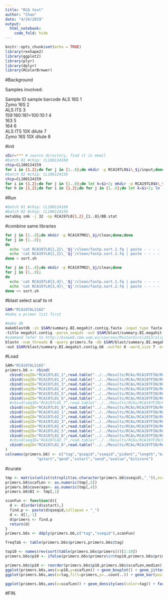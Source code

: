 ```yaml
---
title: "RCA test"
author: "Chao"
date: "4/24/2019"
output: 
  html_notebook:
    code_fold: hide
---
```


```r
knitr::opts_chunk$set(echo = TRUE)
library(reshape2)
library(ggplot2)
library(plyr)
library(dplyr)
library(RColorBrewer)
```

#Background

Samples involved:

  Sample ID           	sample barcode
  ALS 16S             	1             
  Zymo 16S            	2             
  ALS ITS             	3             
  159:160:161=100:10:1	4             
  163                 	5             
  164                 	6             
  ALS ITS 10X dilute  	7             
  Zymo 16S 10X dilute 	8             

#init
```bash
sDir=*** # source directory, find it in email
#batch 01 #chip: CL100124160
chip=CL100124159
for i in {1,2};do for j in {1..8};do mkdir -p RCA197L0$i\_$j/input;done;done
#batch 02 #chip: CL100124159
chip=CL100124159
for i in {1,2};do for j in {1..8};do let k=$i+2; mkdir -p RCA197L0$k\_$j/input;done;done
for h in {1,2};do for i in {1,2};do for j in {1..8};do let k=$i+2; ln -sf $sDir/$chip/L0$i/$chip\_L0$i\_$j\_$h.fq.gz RCA197L0$k\_$j/input/rawSeq_$h.fq.gz;done;done;done
```

#Run
```bash
#batch 01 #chip: CL100124160
#batch 02 #chip: CL100124159
metabbq smk -j 32 -np RCA197L0{1,2}_{1..8}/BB.stat
```

#combine same libraries
```bash
for j in {1..8};do mkdir -p RCA197M01\_$j/clean;done;done
for j in {1..8};
do
  echo 'cat RCA197L0{1,2}\_'$j'/clean/fastp.sort.1.fq | paste - - - - | sort -T ./tmp -k2,2 -t "/" | tr "\t" "\n" > RCA197M01\_'$j'/clean/fastp.sort.1.fq'
  echo 'cat RCA197L0{1,2}\_'$j'/clean/fastp.sort.2.fq | paste - - - - | sort -T ./tmp -k2,2 -t "/" | tr "\t" "\n" > RCA197M01\_'$j'/clean/fastp.sort.2.fq'
done > sort.sh

for j in {1..8};do mkdir -p RCA197M02\_$j/clean;done
for j in {1..8};
do
  echo 'cat RCA197L0{3,4}\_'$j'/clean/fastp.sort.1.fq | paste - - - - | sort -T ./tmp -k2,2 -t "/" | tr "\t" "\n" > RCA197M02\_'$j'/clean/fastp.sort.1.fq'
  echo 'cat RCA197L0{3,4}\_'$j'/clean/fastp.sort.2.fq | paste - - - - | sort -T ./tmp -k2,2 -t "/" | tr "\t" "\n" > RCA197M02\_'$j'/clean/fastp.sort.2.fq'
done >> sort.sh

```


#blast select scaf to nt
```bash
SAM="RCA197ALS16S"
#make a primer lsit first

#make db
makeblastdb -in $SAM/summary.BI.megahit.contig.fasta -input_type fasta -dbtype nucl \
-title megahit.contig -parse_seqids -out $SAM/blast/summary.BI.megahit.contig.fasta
#command refer to http://bioweb.cbm.uam.es/courses/MasterVirol2013/alignment/BLAST-NCBI-programs.htm
blastn -num_threads 8 -query primers.fa -db $SAM/blast/summary.BI.megahit.contig.fasta \
-out $SAM/blast/summary.BI.megahit.contig.b6 -outfmt 6 -word_size 7 -evalue 10
```

#Load
```r
SAM="RCA197ALS16S"
primers.b6 <- rbind(
  cbind(seqID="RCA197L01_1",read.table("../../Results/RCAs/RCA197FIN/RCA197L01_1/blast/summary.BI.megahit.contig.b6")),
  cbind(seqID="RCA197L01_2",read.table("../../Results/RCAs/RCA197FIN/RCA197L01_2/blast/summary.BI.megahit.contig.b6")),
  cbind(seqID="RCA197L01_3",read.table("../../Results/RCAs/RCA197FIN/RCA197L01_3/blast/summary.BI.megahit.contig.b6")),
  cbind(seqID="RCA197L01_4",read.table("../../Results/RCAs/RCA197FIN/RCA197L01_4/blast/summary.BI.megahit.contig.b6")),
  cbind(seqID="RCA197L01_5",read.table("../../Results/RCAs/RCA197FIN/RCA197L01_5/blast/summary.BI.megahit.contig.b6")),
  cbind(seqID="RCA197L01_6",read.table("../../Results/RCAs/RCA197FIN/RCA197L01_6/blast/summary.BI.megahit.contig.b6")),
  #cbind(seqID="RCA197L01_7",read.table("../../Results/RCAs/RCA197FIN/RCA197L01_7/blast/summary.BI.megahit.contig.b6")),
  cbind(seqID="RCA197L01_8",read.table("../../Results/RCAs/RCA197FIN/RCA197L01_8/blast/summary.BI.megahit.contig.b6")),
  cbind(seqID="RCA197L02_1",read.table("../../Results/RCAs/RCA197FIN/RCA197L02_1/blast/summary.BI.megahit.contig.b6")),
  cbind(seqID="RCA197L02_2",read.table("../../Results/RCAs/RCA197FIN/RCA197L02_2/blast/summary.BI.megahit.contig.b6")),
  cbind(seqID="RCA197L02_3",read.table("../../Results/RCAs/RCA197FIN/RCA197L02_3/blast/summary.BI.megahit.contig.b6")),
  cbind(seqID="RCA197L02_4",read.table("../../Results/RCAs/RCA197FIN/RCA197L02_4/blast/summary.BI.megahit.contig.b6")),
  cbind(seqID="RCA197L02_5",read.table("../../Results/RCAs/RCA197FIN/RCA197L02_5/blast/summary.BI.megahit.contig.b6")),
  cbind(seqID="RCA197L02_6",read.table("../../Results/RCAs/RCA197FIN/RCA197L02_6/blast/summary.BI.megahit.contig.b6")),
  #cbind(seqID="RCA197L02_7",read.table("../../Results/RCAs/RCA197FIN/RCA197L02_7/blast/summary.BI.megahit.contig.b6")),
  cbind(seqID="RCA197L02_8",read.table("../../Results/RCAs/RCA197FIN/RCA197L02_8/blast/summary.BI.megahit.contig.b6"))
)
colnames(primers.b6) <- c("tag","qseqid","sseqid","pident","length","mismatch","gapopen",
              "qstart","qend","sstart","send","evalue","bitscore")
```

#curate
```r
tmp <- matrix(unlist(strsplit(as.character(primers.b6$sseqid),"_")),ncol=5,byrow=T)
primers.b6$scafLen <- as.numeric(tmp[,5])
primers.b6$coverage<- as.numeric(tmp[,4])
primers.b6$BI <- tmp[,1]

scanFun <- function(d){
  d <- d[order(d$sstart),]
  find.p <- paste(d$qseqid,collapse = "_")
  d <- d[1,-1]
  d$primers <- find.p
  return(d)
}
primers.b6s <- ddply(primers.b6,c("tag","sseqid"),scanFun)
```

```r
freqTab <- table(primers.b6s$primers,primers.b6s$tag)
```

```r
top10 <- names(rev(sort(table(primers.b6s$primers)))[1:10])
primers.b6s$p10 <- ifelse(primers.b6s$primers%in%top10,primers.b6s$primers,"others")

primers.b6s$p10 <- reorder(primers.b6s$p10,primers.b6s$scafLen,median)
ggplot(primers.b6s,aes(x=p10,y=scafLen)) + geom_boxplot() + geom_jitter(alpha=.3) + coord_flip()
ggplot(primers.b6s,aes(x=tag,fill=primers,y=..count..)) + geom_bar(position="fill") + guides(fill=F)
```

```r
ggplot(primers.b6s,aes(x=scafLen)) + geom_density(aes(color=tag)) + facet_grid(primers~.)
```










#FIN.
